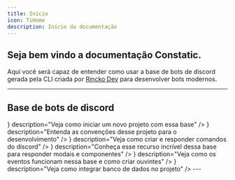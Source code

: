 ```yaml
---
title: Início
icon: TiHome
description: Início da documentação
---
```



## Seja bem vindo a documentação Constatic.

Aqui você será capaz de entender como usar a base de bots de discord gerada pela CLI criada por [Rincko Dev](https://github.com/rinckodev) para desenvolver bots modernos.

---

## Base de bots de discord

<Cards className="sm:grid-cols-3">
	<Card
	href="/docs/discord/start"
	title="Começando"
	icon={<icons.FaClipboard/>}
	description="Veja como iniciar um novo projeto com essa base"
	/>
	<Card
		href="/docs/discord/conventions"
		title="Convenções"
		icon={<icons.FaHandshake/>}
		description="Entenda as convenções desse projeto para o desenvolvimento"
	/>
	<Card
		href="/docs/discord/commands"
		title="Comandos"
		icon={<icons.HiMiniCommandLine/>}
		description="Veja como criar e responder comandos do discord"
	/>
	<Card
		href="/docs/discord/responders"
		title="Responders"
		icon={<icons.BsFillReplyFill/>}
		description="Conheça esse recurso incrível dessa base para responder modais e componentes"
	/>
	<Card
		href="/docs/discord/events"
		title="Eventos"
		icon={<icons.RiCalendarEventFill/>}
		description="Veja como os eventos funcionam nessa base e como criar ouvintes"
	/>
	<Card
		href="/docs/discord/databases"
		title="Banco de dados"
		icon={<icons.FaDatabase/>}
		description="Veja como integrar banco de dados no projeto"
	/>
</Cards>
---